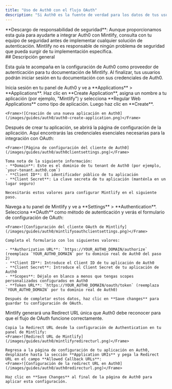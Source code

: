 ```yaml
---
title: "Uso de Auth0 con el flujo OAuth"
description: "Si Auth0 es la fuente de verdad para los datos de tus usuarios, puedes configurar Mintlify como una aplicación cliente OAuth para autenticar a tus usuarios."
---
```


<Note>
  **Descargo de responsabilidad de seguridad**: Aunque proporcionamos esta guía para ayudarte a integrar Auth0 con Mintlify, consulta con tu equipo de seguridad antes de implementar cualquier solución de autenticación. Mintlify no es responsable de ningún problema de seguridad que pueda surgir de tu implementación específica.
</Note>

<div id="overview">
  ## Descripción general
</div>

Esta guía te acompaña en la configuración de Auth0 como proveedor de autenticación para tu documentación de Mintlify. Al finalizar, tus usuarios podrán iniciar sesión en tu documentación con sus credenciales de Auth0.

<Steps>
  <Step title="Crea una Regular Web Application en Auth0">
    Inicia sesión en tu panel de Auth0 y ve a **Applications** > **Applications**. Haz clic en **Create Application**, asigna un nombre a tu aplicación (por ejemplo, "Mintlify") y selecciona **Regular Web Applications** como tipo de aplicación. Luego haz clic en **Create**.
    
    <Frame>![Creación de una nueva aplicación en Auth0](/images/guides/auth0/auth0-create-application.png)</Frame>
  </Step>
  <Step title="Obtén la información del cliente">
    Después de crear tu aplicación, se abrirá la página de configuración de la aplicación. Aquí encontrarás las credenciales esenciales necesarias para la integración con OAuth:
    
    <Frame>![Página de configuración del cliente de Auth0](/images/guides/auth0/auth0clientsettings.png)</Frame>
    
    Toma nota de la siguiente información:
    - **Domain**: Este es el dominio de tu tenant de Auth0 (por ejemplo, `your-tenant.auth0.com`)
    - **Client ID**: El identificador público de tu aplicación
    - **Client Secret**: La clave secreta de tu aplicación (manténla en un lugar seguro)
    
    Necesitarás estos valores para configurar Mintlify en el siguiente paso.
  </Step>
  <Step title="Configura el cliente de Mintlify">
    Navega a tu panel de Mintlify y ve a **Settings** > **Authentication**. Selecciona **OAuth** como método de autenticación y verás el formulario de configuración de OAuth:
    
    <Frame>![Configuración del cliente OAuth de Mintlify](/images/guides/auth0/mintlifyoauthclientsettings.png)</Frame>
    
    Completa el formulario con los siguientes valores:
    
    - **Authorization URL**: `https://YOUR_AUTH0_DOMAIN/authorize` (reemplaza `YOUR_AUTH0_DOMAIN` por tu dominio real de Auth0 del paso 2)
    - **Client ID**: Introduce el Client ID de tu aplicación de Auth0
    - **Client Secret**: Introduce el Client Secret de tu aplicación de Auth0
    - **Scopes**: Déjalo en blanco a menos que tengas scopes personalizados configurados en Auth0
    - **Token URL**: `https://YOUR_AUTH0_DOMAIN/oauth/token` (reemplaza `YOUR_AUTH0_DOMAIN` por tu dominio real de Auth0)
    
    Después de completar estos datos, haz clic en **Save changes** para guardar tu configuración de OAuth.
  </Step>
  <Step title="Configura la Callback URL">
    Mintlify generará una Redirect URL única que Auth0 debe reconocer para que el flujo de OAuth funcione correctamente.
    
    Copia la Redirect URL desde la configuración de Authentication en tu panel de Mintlify:
    <Frame>![Redirect URL de Mintlify](/images/guides/auth0/mintlifyredirecturl.png)</Frame>
    
    Regresa a la página de configuración de tu aplicación en Auth0, desplázate hasta la sección **Application URIs** y pega la Redirect URL en el campo **Allowed Callback URLs**:
    <Frame>![Configuración de la redirect URL en Auth0](/images/guides/auth0/auth0redirecturl.png)</Frame>
    
    Haz clic en **Save Changes** al final de la página de Auth0 para aplicar esta configuración.
  </Step>
</Steps>